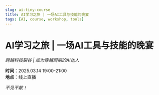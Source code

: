 ```yaml
---
slug: ai-tiny-course
title: AI学习之旅 | 一场AI工具与技能的晚宴
tags: [AI, course, workshop, tools]
---
```



# AI学习之旅 | 一场AI工具与技能的晚宴

*跨越科技裂谷 | 成为穿越周期的AI达人*

<!-- truncate -->
<div style={{ textAlign: 'center', marginBottom: '2rem' }}>
  <PosterSvg 
    style={{
      maxWidth: '100%',
      height: 'auto',
      borderRadius: '8px',
      boxShadow: '0 4px 8px rgba(0,0,0,0.2)'
    }}
  />
</div>

**时间**：2025.03.14 19:00-21:00  
**地点**：线上直播

*不见不散！*

